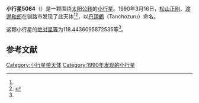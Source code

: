{{Infobox planet
| bgcolour = #FFFFC0
| name = 5064 Tanchozuru
| symbol = 
| image = 
| caption = 
| discovery = yes
| discovery_ref = 
| discoverer = [[松山正則|松山正則]]、[[渡邊和郎|渡邊和郎]]
| discovery_site = [[钏路市|钏路市]] 
| discovered = 1990年3月16日
| designations = yes
| mp_name = 
| named_after = 
| alt_names = 1990 FS/ 1970 JC / 1981 UK17
| mp_category = [[主带小行星|主带小行星]]
| orbit_ref = <ref name="a">[http://ssd.jpl.nasa.gov/sbdb.cgi?sstr=5064 5064 Tanchozuru] {{Wayback|url=http://ssd.jpl.nasa.gov/sbdb.cgi?sstr=5064 |date=20120327102323 }}，小行星數據庫瀏覽器（JPL Small-Body Database Browser）－[[美国国家航空航天局|美国国家航空航天局]]喷气推进实验室</ref>
| epoch = 2456400.5 (2013年4月18日更新)
| aphelion = {{convert|2.66890888935104|AU|km|3|abbr=on|lk=out}}
| perihelion = {{convert|1.837309095986857|AU|km|3|abbr=on}}
| semimajor = {{convert|2.253108992668948|AU|km|3|abbr=on}}
| eccentricity = 0.184544955
| period = 1235.297972 [[日|日]]<br />3.38[[儒略年|儒略年]]
| avg_speed = 
| inclination = 6.55676107216267
| asc_node = 157.0366263878572
| mean_anomaly = 
| arg_peri = 118.4436095872535
| satellites = 
| physical_characteristics = yes
| dimensions = 
| mass = 
| density = 
| surface_grav = 
| escape_velocity = 
| sidereal_day = 
| axial_tilt = 
| pole_ecliptic_lat = 
| pole_ecliptic_lon = 
| albedo = 
| temperatures= 
| temp_name1 = 
| mean_temp_1 = 
| max_temp_1 = 
| temp_name2 = 
| max_temp_2 = 
| spectral_type = 
| abs_magnitude = 118.4436095872535
}}

'''小行星5064'''（{{lang-en|5064 Tanchozuru}}）是一颗围绕[[太阳|太阳]][[公转|公转]]的[[小行星|小行星]]。1990年3月16日，[[松山正則|松山正則]]、[[渡邊和郎|渡邊和郎]]在钏路市发现了此天体<ref name="a" /><ref>{{cite news|title=小行星列表|url=http://cfa-www.harvard.edu/iau/lists/NumberedMPs.txt|accessdate=2013-07-08|newspaper=哈佛大学|archive-date=2008-05-17|archive-url=https://web.archive.org/web/20080517010638/http://cfa-www.harvard.edu/iau/lists/NumberedMPs.txt|dead-url=no}}</ref>，以[[丹頂鶴|丹頂鶴]]（Tanchozuru）命名。

这颗小行星的[[绝对星等|绝对星等]]为118.4436095872535等<ref name="a" />。

==参考文献==
{{reflist}}
{{Minor Planet Number|[[小行星5063|小行星5063]]|[[小行星5065|小行星5065]]}}

{{小天体}}

[[Category:小行星带天体|Category:小行星带天体]]
[[Category:1990年发现的小行星|Category:1990年发现的小行星]]


{{asteroid-stub}}